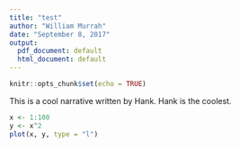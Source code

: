 ```yaml
---
title: "test"
author: "William Murrah"
date: "September 8, 2017"
output:
  pdf_document: default
  html_document: default
---
```


```r
knitr::opts_chunk$set(echo = TRUE)
```

This is a cool narrative written by Hank. Hank is the coolest.

```r
x <- 1:100
y <- x^2
plot(x, y, type = "l")
```

